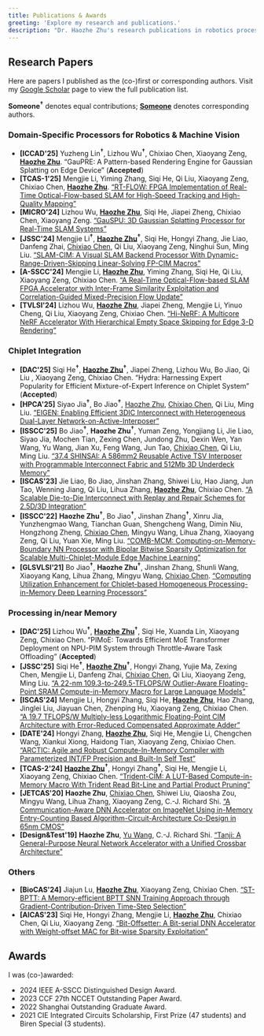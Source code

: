 ```yaml
---
title: Publications & Awards
greeting: 'Explore my research and publications.'
description: "Dr. Haozhe Zhu's research publications in robotics processors, chiplet systems, and processing in/near memory, including ISSCC, JSSC, MICRO papers and awards."
---
```


## Research Papers

Here are papers I published as the (co-)first or corresponding authors.
Visit my [Google Scholar](https://scholar.google.com/citations?hl=en&user=L9U6i6YAAAAJ&view_op=list_works&sortby=pubdate) page to view the full publication list.

**Someone**<sup>**†**</sup> denotes equal contributions; <ins>**Someone**</ins> denotes corresponding authors.

### Domain-Specific Processors for Robotics & Machine Vision

- **[ICCAD'25]** Yuzheng Lin<sup>**†**</sup>, Lizhou Wu<sup>**†**</sup>, Chixiao Chen, Xiaoyang Zeng, <ins>**Haozhe Zhu**</ins>. “GauPRE: A Pattern-based Rendering Engine for Gaussian Splatting on Edge Device” (**Accepted**)
- **[TCAS-1'25]** Mengjie Li, Yiming Zhang, Siqi He, Qi Liu, Xiaoyang Zeng, Chixiao Chen, <ins>**Haozhe Zhu**</ins>. [“RT-FLOW: FPGA Implementation of Real-Time Optical-Flow-based SLAM for High-Speed Tracking and High-Quality Mapping”](https://doi.org/10.1109/TCSI.2025.3566090)
- **[MICRO'24]** Lizhou Wu, <ins>**Haozhe Zhu**</ins>, Siqi He, Jiapei Zheng, Chixiao Chen, Xiaoyang Zeng. [“GauSPU: 3D Gaussian Splatting Processor for Real-Time SLAM Systems”](https://doi.org/10.1109/MICRO61859.2024.00114)
- **[JSSC'24]** Mengjie Li<sup>**†**</sup>, <ins>**Haozhe Zhu**</ins><sup>**†**</sup>, Siqi He, Hongyi Zhang, Jie Liao, Danfeng Zhai, <ins>Chixiao Chen</ins>, Qi Liu, Xiaoyang Zeng, Ninghui Sun, Ming Liu. [“SLAM-CIM: A Visual SLAM Backend Processor With Dynamic-Range-Driven-Skipping Linear-Solving FP-CIM Macros”](https://doi.org/10.1109/JSSC.2024.3402808)
- **[A-SSCC'24]** Mengjie Li, <ins>**Haozhe Zhu**</ins>, Yiming Zhang, Siqi He, Qi Liu, Xiaoyang Zeng, Chixiao Chen. [“A Real-Time Optical-Flow-based SLAM FPGA Accelerator with Inter-Frame Similarity Exploitation and Correlation-Guided Mixed-Precision Flow Update”](https://doi.org/10.1109/A-SSCC60305.2024.10848536)
- **[TVLSI'24]** Lizhou Wu, <ins>**Haozhe Zhu**</ins>, Jiapei Zheng, Mengjie Li, Yinuo Cheng, Qi Liu, Xiaoyang Zeng, Chixiao Chen. [“Hi-NeRF: A Multicore NeRF Accelerator With Hierarchical Empty Space Skipping for Edge 3-D Rendering”](https://doi.org/10.1109/TVLSI.2024.3458032)

### Chiplet Integration

- **[DAC'25]** Siqi He<sup>**†**</sup>, <ins>**Haozhe Zhu**</ins><sup>**†**</sup>, Jiapei Zheng, Lizhou Wu, Bo Jiao, Qi Liu , Xiaoyang Zeng, Chixiao Chen. “Hydra: Harnessing Expert Popularity for Efficient Mixture-of-Expert Inference on Chiplet System” (**Accepted**)
- **[HPCA'25]** Siyao Jia<sup>**†**</sup>, Bo Jiao<sup>**†**</sup>, <ins>Haozhe Zhu</ins>, <ins>Chixiao Chen</ins>, Qi Liu, Ming Liu. [“EIGEN: Enabling Efficient 3DIC Interconnect with Heterogeneous Dual-Layer Network-on-Active-Interposer”](https://doi.org/10.1109/HPCA61900.2025.00117)
- **[ISSCC'25]** Bo Jiao<sup>**†**</sup>, **Haozhe Zhu**<sup>**†**</sup>, Yuman Zeng, Yongjiang Li, Jie Liao, Siyao Jia, Mochen Tian, Zexing Chen, Jundong Zhu, Dexin Wen, Yan Wang, Yu Wang, Jian Xu, Feng Wang, Jun Tao, <ins>Chixiao Chen</ins>, Qi Liu, Ming Liu. [“37.4 SHINSAI: A 586mm2 Reusable Active TSV Interposer with Programmable Interconnect Fabric and 512Mb 3D Underdeck Memory”](https://doi.org/10.1109/ISSCC49661.2025.10904819)
- **[ISCAS'23]** Jie Liao, Bo Jiao, Jinshan Zhang, Shiwei Liu, Hao Jiang, Jun Tao, Wenning Jiang, Qi Liu, Lihua Zhang, <ins>**Haozhe Zhu**</ins>, Chixiao Chen. [“A Scalable Die-to-Die Interconnect with Replay and Repair Schemes for 2.5D/3D Integration”](https://doi.org/10.1109/ISCAS46773.2023.10181990)
- **[ISSCC'22]** **Haozhe Zhu**<sup>**†**</sup>, Bo Jiao<sup>**†**</sup>, Jinshan Zhang<sup>**†**</sup>, Xinru Jia, Yunzhengmao Wang, Tianchan Guan, Shengcheng Wang, Dimin Niu, Hongzhong Zheng, <ins>Chixiao Chen</ins>, Mingyu Wang, Lihua Zhang, Xiaoyang Zeng, Qi Liu, Yuan Xie, Ming Liu. [“COMB-MCM: Computing-on-Memory-Boundary NN Processor with Bipolar Bitwise Sparsity Optimization for Scalable Multi-Chiplet-Module Edge Machine Learning”](https://doi.org/10.1109/ISSCC42614.2022.9731657)
- **[GLSVLSI'21]** Bo Jiao<sup>**†**</sup>, __Haozhe Zhu__<sup>**†**</sup>, Jinshan Zhang, Shunli Wang, Xiaoyang Kang, Lihua Zhang, Mingyu Wang, <ins>Chixiao Chen</ins>. [“Computing Utilization Enhancement for Chiplet-based Homogeneous Processing-in-Memory Deep Learning Processors”](https://doi.org/10.1145/3453688.3461499)

###  Processing in/near Memory

- **[DAC'25]** Lizhou Wu<sup>**†**</sup>, <ins>**Haozhe Zhu**</ins><sup>**†**</sup>, Siqi He, Xuanda Lin, Xiaoyang Zeng, Chixiao Chen. “PIMoE: Towards Efficient MoE Transformer Deployment on NPU-PIM System through Throttle-Aware Task Offloading” (**Accepted**)
- **[JSSC'25]** Siqi He<sup>**†**</sup>, <ins>**Haozhe Zhu**</ins><sup>**†**</sup>, Hongyi Zhang, Yujie Ma, Zexing Chen, Mengjie Li, Danfeng Zhai, <ins>Chixiao Chen</ins>, Qi Liu, Xiaoyang Zeng, Ming Liu. [“A 22-nm 109.3-to-249.5-TFLOPS/W Outlier-Aware Floating-Point SRAM Compute-in-Memory Macro for Large Language Models”](https://doi.org/10.1109/JSSC.2025.3571315)
- **[ISCAS'24]** Mengjie Li, Hongyi Zhang, Siqi He, <ins>**Haozhe Zhu**</ins>, Hao Zhang, Jinglei Liu, Jiayuan Chen, Zhenping Hu, Xiaoyang Zeng, Chixiao Chen. [“A 19.7 TFLOPS/W Multiply-less Logarithmic Floating-Point CIM Architecture with Error-Reduced Compensated Approximate Adder”](https://doi.org/10.1109/ISCAS58744.2024.10558433)
- **[DATE'24]** Hongyi Zhang, <ins>**Haozhe Zhu**</ins>, Siqi He, Mengjie Li, Chengchen Wang, Xiankui Xiong, Haidong Tian, Xiaoyang Zeng, Chixiao Chen. [“ARCTIC: Agile and Robust Compute-In-Memory Compiler with Parameterized INT/FP Precision and Built-In Self Test”](https://doi.org/10.23919/DATE58400.2024.10546676)
- **[TCAS-2'24]** <ins>**Haozhe Zhu**</ins><sup>**†**</sup>, Hongyi Zhang<sup>**†**</sup>, Siqi He, Mengjie Li, Xiaoyang Zeng, Chixiao Chen. [“Trident-CIM: A LUT-Based Compute-in-Memory Macro With Trident Read Bit-Line and Partial Product Pruning”](https://doi.org/10.1109/TCSII.2024.3376257)
- **[JETCAS'20]** **Haozhe Zhu**, <ins>Chixiao Chen</ins>, Shiwei Liu, Qiaosha Zou, Mingyu Wang, Lihua Zhang, Xiaoyang Zeng, C.-J. Richard Shi. [“A Communication-Aware DNN Accelerator on ImageNet Using in-Memory Entry-Counting Based Algorithm-Circuit-Architecture Co-Design in 65nm CMOS”](https://doi.org/10.1109/JETCAS.2020.3014920)
- **[Design&Test'19]** **Haozhe Zhu**, <ins>Yu Wang</ins>, C.-J. Richard Shi. [“Tanji: A General-Purpose Neural Network Accelerator with a Unified Crossbar Architecture”](https://doi.org/10.1109/MDAT.2019.2952329)

### Others

- **[BioCAS'24]** Jiajun Lu, <ins>**Haozhe Zhu**</ins>, Xiaoyang Zeng, Chixiao Chen. [“ST-BPTT: A Memory-efficient BPTT SNN Training Approach through Gradient-Contribution-Driven Time-Step Selection”](https://doi.org/10.1109/BioCAS61083.2024.10798378)
- **[AICAS'23]** Siqi He, Hongyi Zhang, Mengjie Li, <ins>**Haozhe Zhu**</ins>, Chixiao Chen, Qi Liu, Xiaoyang Zeng. [“Bit-Offsetter: A Bit-serial DNN Accelerator with Weight-offset MAC for Bit-wise Sparsity Exploitation”](https://doi.org/10.1109/AICAS57966.2023.10168618)

## Awards

I was (co-)awarded:
- 2024 IEEE A-SSCC Distinguished Design Award.
- 2023 CCF 27th NCCET Outstanding Paper Award.
- 2022 Shanghai Outstanding Graduate Award.
- 2021 CIE Integrated Circuits Scholarship, First Prize (47 students) and Biren Special (3 students).
